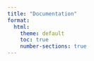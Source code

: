 ```yaml
---
title: "Documentation"
format:
  html:
    theme: default
    toc: true
    number-sections: true
---
```

